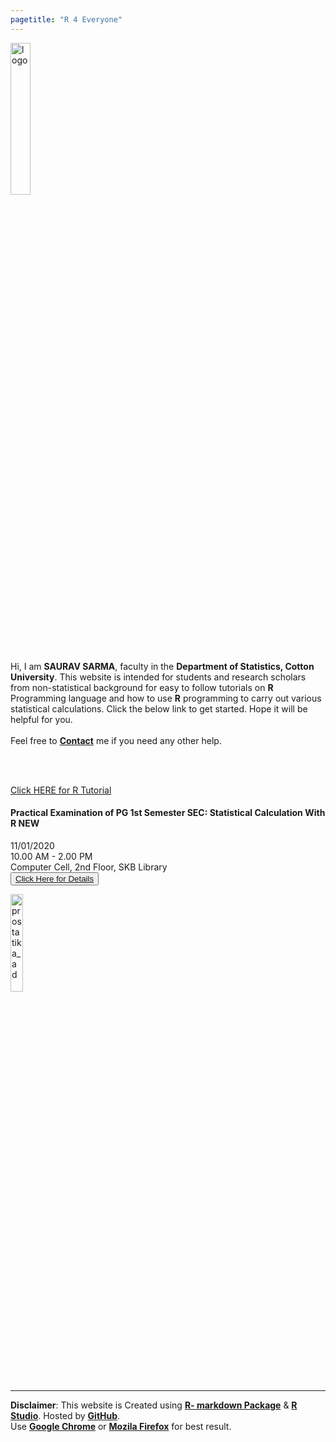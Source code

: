 ```yaml
---
pagetitle: "R 4 Everyone"
---
```



<!-- Calling the CSS -->

<link rel="stylesheet" href="mystyle.css" type="text/css">

<link rel="stylesheet" href="https://cdnjs.cloudflare.com/ajax/libs/font-awesome/4.7.0/css/font-awesome.min.css">


<script data-ad-client="ca-pub-5146871745274287" async src="https://pagead2.googlesyndication.com/pagead/js/adsbygoogle.js"></script>


<div class="img1">
<img src="images/logo.png" alt="logo"  style="width:25%;">
</div>


<div class="text_block">
Hi, I am **SAURAV SARMA**, faculty in the **Department of Statistics, Cotton University**. This website is intended for students and research scholars from non-statistical background for easy to follow tutorials on **R** Programming language and how to use **R** programming to carry out various statistical calculations. Click the below link to get started. Hope it will be helpful for you.
<br></br>
Feel free to 
<a href="me.html">**Contact**</a> 
me if you need any other help.
</div>




<br></br>

<div>
<a href="intoduction.html">
<div class="btn"> Click HERE for R Tutorial </div>
</a>
</div>

<!-- <ul> -->
<!--   + <a href="intoduction.html"><h4>R Programming</h4> (Click Me) </a> -->
  
  <!-- + SPSS -->

  <!-- + Fundamentals of Statistics -->

  <!-- + Bio Statistics -->
<!-- </ul> -->



<div class="notification">
<div class="container">
  <h4>Practical Examination of PG 1st Semester SEC: Statistical Calculation With R <span class="new-box">NEW</span></h4>
  <i class="fa fa-calendar"></i> 11/01/2020
  <br>
  <i class="far fa-clock"></i> 10.00 AM - 2.00 PM
  <br>
  <i class="fas fa-map-marker-alt"></i> Computer Cell, 2nd Floor, SKB Library
  <br>
  <button class="new-btn"> <a href="./files/sec_dec_19.pdf"> Click Here for Details</a> </button>
</div>
</div>



<a href="https://www.facebook.com/ProStatikaGuwahati/">
  <img src="images/prostat_banner.png" alt="prostatika_ad"  style="width:20%;">
</a>


---
**Disclaimer**: This website is Created using [**R- markdown Package**](https://rmarkdown.rstudio.com/) & [**R Studio**](https://www.rstudio.com/). Hosted by [**GitHub**](https://github.com/).  
Use [__Google Chrome__](https://www.google.com/chrome/) or [**Mozila Firefox**](https://www.mozilla.org/en-US/firefox/new/) for best result.